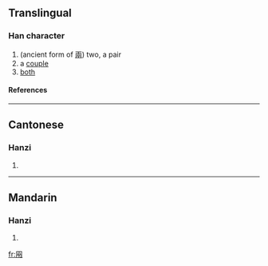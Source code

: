 ==Translingual==
===Han character===
{{Han char|rn=11|rad=入|as=05|sn=7|four=|canj=月中人人 (BLOO)}}
# (ancient form of [[兩]]) two, a pair
# a [[couple]]
# [[both]]
====References====
{{Han ref|kx=0126.100|hdz=10100.080|uh=34B3|ud=13491}}

----
==Cantonese==
===Hanzi===
{{yue-hanzi|jyut=|y=leung5}}
# {{defn|Cantonese}}

----
==Mandarin==
===Hanzi===
{{cmn-hanzi|pin=[[liǎng]] ([[liang3]])|wg=liang<sup>3</sup>}}
# {{defn|Mandarin}}

[[fr:㒳]]
